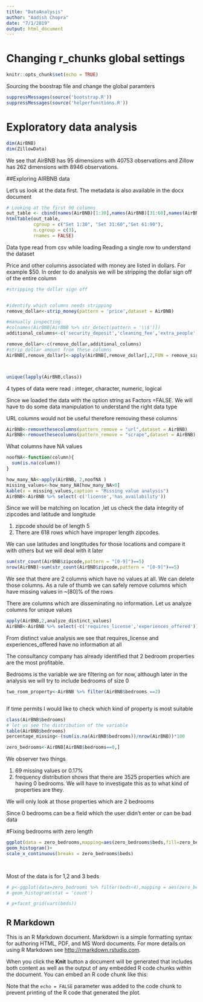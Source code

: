 ```yaml
---
title: "DataAnalysis"
author: "Aadish Chopra"
date: "7/1/2019"
output: html_document
---
```



# Changing r_chunks global settings 

```r
knitr::opts_chunk$set(echo = TRUE)


```

Sourcing the boostrap file and change the global paramters


```r
suppressMessages(source('bootstrap.R'))
suppressMessages(source('helperfunctions.R'))
```

# Exploratory data analysis


```r
dim(AirBNB)
dim(ZillowData)

```

We see that AirBNB has 95 dimensions with 40753 observations and Zillow has 262 dimensions with 8946 observations.


##Exploring AIRBNB data

Let's us look at the data first. The metadata is also available in the docx document

```r

# Looking at the first 90 columns 
out_table <- cbind(names(AirBNB)[1:30],names(AirBNB)[31:60],names(AirBNB)[61:90])
htmlTable(out_table,
          cgroup = c("Set 1:30", "Set 31:60","Set 61:90"),
          n.cgroup = c(3),
          rnames = FALSE)


```


Data type read from csv while loading
Reading a single row to understand the dataset

Price and other columns associated with money are listed in dollars. For example $50. In order to do analysis we will be stripping the dollar sign off of the entire column 


```r

#stripping the dollar sign off


#identify which columns needs stripping
remove_dollar<-strip_money(pattern = 'price',dataset = AirBNB)

#manually inspecting
#colnames(AirBNB[AirBNB %>% str_detect(pattern = '\\$')])
additional_columns<-c('security_deposit','cleaning_fee','extra_people')

remove_dollar<-c(remove_dollar,additional_columns)
#strip dollar amount from these columns
AirBNB[,remove_dollar]<-apply(AirBNB[,remove_dollar],2,FUN = remove_sign,money = "\\$")



unique(lapply(AirBNB,class))

```

4 types of data were read : integer, character, numeric, logical 

Since we loaded the data with the option string as Factors =FALSE. We will have to do some data manipulation to understand the right data type 


URL columns would not be useful therefore removing these columns 

```r
AirBNB<-removethesecolumns(pattern_remove = "url",dataset = AirBNB)
AirBNB<-removethesecolumns(pattern_remove = "scrape",dataset = AirBNB)

```


What columns have NA values 


```r

noofNA<-function(column){
  sum(is.na(column))
}

how_many_NA<-apply(AirBNB, 2,noofNA )
missing_values<-how_many_NA[how_many_NA>0]
kable(x = missing_values,caption = "Missing value analysis")
AirBNB<-AirBNB %>% select(-c('license','has_availability'))

```

Since we will be matching on location ,let us check the data integrity of zipcodes and latitude and longitude

1) zipcode should be of length 5
2) There are 618 rows which have improper length zipcodes. 

We can use latitudes and longtitudes for those locations and compare it with others but we will deal with it later


```r

sum(str_count(AirBNB$zipcode,pattern = "[0-9]")==5)
nrow(AirBNB)-sum(str_count(AirBNB$zipcode,pattern = "[0-9]")==5)

```


We see that there are 2 columns which have no values at all. We can delete those columns. 
As a rule of thumb we can safely remove columns which have missing values in ~[80]% of the rows


There are columns which are disseminating no information. Let us analyze columns for unique values

```r

apply(AirBNB,2,analyze_distinct_values)
AirBNB<-AirBNB %>% select(-c('requires_license','experiences_offered'))

```

From distinct value analysis we see that requires_license and experiences_offered have no information at all 


The consultancy company has already identified that 2 bedroom properties are the most profitable. 

Bedrooms is the variable we are filtering on for now, although later in the analysis we will try to include bedrooms of size 0 

```r

two_room_property<-AirBNB %>% filter(AirBNB$bedrooms ==2)



```



If time permits I would like to check which kind of property is most suitable

```r
class(AirBNB$bedrooms)
# let us see the distribution of the variable
table(AirBNB$bedrooms)
percentage_missing<-(sum(is.na(AirBNB$bedrooms))/nrow(AirBNB))*100

zero_bedrooms<-AirBNB[AirBNB$bedrooms==0,]


```

We observer two things 

1) 69 missing values or 0.17%
2) frequency distribution shows that there are 3525 properties which are having 0 bedrooms.
We will have to investigate this as to what kind of properties are they.


We will only look at those properties which are 2 bedrooms

Since 0 bedrooms can be a field which the user didn't enter or can be bad data


#Fixing bedrooms with zero length 



```r

ggplot(data = zero_bedrooms,mapping=aes(zero_bedrooms$beds,fill=zero_bedrooms$property_type))+
geom_histogram()+
scale_x_continuous(breaks = zero_bedrooms$beds)

  
```

Most of the data is for 1,2 and 3 beds

```r


# p<-ggplot(data=zero_bedrooms %>% filter(beds<4),mapping = aes(zero_bedrooms$price))+
# geom_histogram(stat = 'count')

# p+facet_grid(vars(beds))

```


## R Markdown

This is an R Markdown document. Markdown is a simple formatting syntax for authoring HTML, PDF, and MS Word documents. For more details on using R Markdown see <http://rmarkdown.rstudio.com>.

When you click the **Knit** button a document will be generated that includes both content as well as the output of any embedded R code chunks within the document. You can embed an R code chunk like this:

Note that the `echo = FALSE` parameter was added to the code chunk to prevent printing of the R code that generated the plot.
